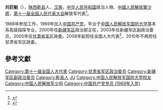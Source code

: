 '''刘巨魁'''（{{bd|1949年|12月|}}），[[陕西|陕西]][[乾县|乾县]]人，[[汉族|汉族]]，[[中华人民共和国|中华人民共和国]]政治人物、[[中國人民解放軍少將|中國人民解放軍少將]]，[[第十一届全国人民代表大会|第十一届全国人民代表大会]]解放军代表<ref>{{cite web|author=新华网|title=第十一届全国人大代表|url=http://news.xinhuanet.com/ziliao/2008-03/03/content_7708230.htm?node=36628|publisher=新华网|accessdate=2014-01-07|archive-date=2014-01-10|archive-url=https://web.archive.org/web/20140110211415/http://news.xinhuanet.com/ziliao/2008-03/03/content_7708230.htm?node=36628|dead-url=no}}</ref>。

1968年参加工作，1969年加入[[中国共产党|中国共产党]]，毕业于[[中国人民解放军国防大学|中国人民解放军国防大学]]基本系高级指挥专业，2000年任[[新疆军区|新疆军区]]政治部主任，2003年任新疆军区副政治委员，2005年任[[甘肃省军区|甘肃省军区]]政委。2008年起担任全国人大代表<ref>{{cite news|title=全国人大代表信息-刘巨魁|url=http://210.82.31.1:8084/delegate/viewDelegate.action?dbid=112779|accessdate=2013-04-05|newspaper=全国人大网|archive-url=https://web.archive.org/web/20140527222132/http://www.npc.gov.cn/delegate/viewDelegate.action?dbid=112779|archive-date=2014-05-27|dead-url=yes}}</ref>，2010年不再担任甘肃省军区政委。

==參考文獻==
{{reflist}}
[[Category:第十一届全国人大代表|Category:第十一届全国人大代表]]
[[Category:甘肃省军区政治委员|Category:甘肃省军区政治委员]]
[[Category:新疆军区副政治委员|Category:新疆军区副政治委员]]
[[Category:乾县人|Category:乾县人]]
[[Category:刘姓|JU]]
[[Category:中国人民解放军国防大学校友|Category:中国人民解放军国防大学校友]]
[[Category:中国人民解放军少将|Category:中国人民解放军少将]]
[[Category:中国共产党党员_(1969年入党)|Category:中国共产党党员 (1969年入党)]]